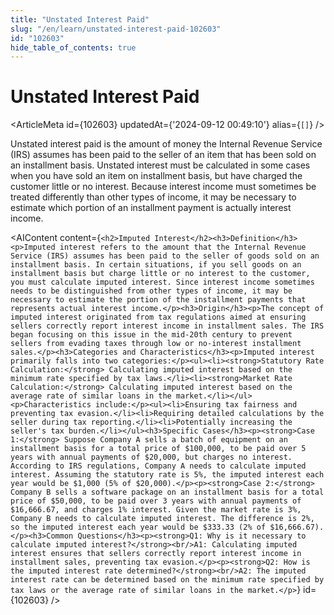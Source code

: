 ```yaml
---
title: "Unstated Interest Paid"
slug: "/en/learn/unstated-interest-paid-102603"
id: "102603"
hide_table_of_contents: true
---
```



# Unstated Interest Paid

<ArticleMeta id={102603} updatedAt={'2024-09-12 00:49:10'} alias={`[]`} />
<div className='border-solid border-b border-t-0 my-4 border-[var(--ifm-color-gray-300)]' />

Unstated interest paid is the amount of money the Internal Revenue Service (IRS) assumes has been paid to the seller of an item that has been sold on an installment basis. Unstated interest must be calculated in some cases when you have sold an item on installment basis, but have charged the customer little or no interest. Because interest income must sometimes be treated differently than other types of income, it may be necessary to estimate which portion of an installment payment is actually interest income.

<AIContent content={`<h2>Imputed Interest</h2><h3>Definition</h3><p>Imputed interest refers to the amount that the Internal Revenue Service (IRS) assumes has been paid to the seller of goods sold on an installment basis. In certain situations, if you sell goods on an installment basis but charge little or no interest to the customer, you must calculate imputed interest. Since interest income sometimes needs to be distinguished from other types of income, it may be necessary to estimate the portion of the installment payments that represents actual interest income.</p><h3>Origin</h3><p>The concept of imputed interest originated from tax regulations aimed at ensuring sellers correctly report interest income in installment sales. The IRS began focusing on this issue in the mid-20th century to prevent sellers from evading taxes through low or no-interest installment sales.</p><h3>Categories and Characteristics</h3><p>Imputed interest primarily falls into two categories:</p><ul><li><strong>Statutory Rate Calculation:</strong> Calculating imputed interest based on the minimum rate specified by tax laws.</li><li><strong>Market Rate Calculation:</strong> Calculating imputed interest based on the average rate of similar loans in the market.</li></ul><p>Characteristics include:</p><ul><li>Ensuring tax fairness and preventing tax evasion.</li><li>Requiring detailed calculations by the seller during tax reporting.</li><li>Potentially increasing the seller's tax burden.</li></ul><h3>Specific Cases</h3><p><strong>Case 1:</strong> Suppose Company A sells a batch of equipment on an installment basis for a total price of $100,000, to be paid over 5 years with annual payments of $20,000, but charges no interest. According to IRS regulations, Company A needs to calculate imputed interest. Assuming the statutory rate is 5%, the imputed interest each year would be $1,000 (5% of $20,000).</p><p><strong>Case 2:</strong> Company B sells a software package on an installment basis for a total price of $50,000, to be paid over 3 years with annual payments of $16,666.67, and charges 1% interest. Given the market rate is 3%, Company B needs to calculate imputed interest. The difference is 2%, so the imputed interest each year would be $333.33 (2% of $16,666.67).</p><h3>Common Questions</h3><p><strong>Q1: Why is it necessary to calculate imputed interest?</strong><br/>A1: Calculating imputed interest ensures that sellers correctly report interest income in installment sales, preventing tax evasion.</p><p><strong>Q2: How is the imputed interest rate determined?</strong><br/>A2: The imputed interest rate can be determined based on the minimum rate specified by tax laws or the average rate of similar loans in the market.</p>`} id={102603} />
